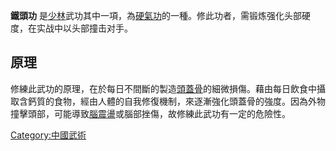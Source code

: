 {{Unreferenced |time=2010-03-28T12:55:09+00:00 }}
'''鐵頭功''' 是[[少林|少林]]武功其中一項，為[[硬氣功|硬氣功]]的一種。修此功者，需锻炼强化头部硬度，在实战中以头部撞击对手。

==原理==
修練此武功的原理，在於每日不間斷的製造[[頭蓋骨|頭蓋骨]]的細微損傷。藉由每日飲食中攝取含鈣質的食物，經由人體的自我修復機制，來逐漸強化頭蓋骨的強度。因為外物撞擊頭部，可能導致[[腦震盪|腦震盪]]或腦部挫傷，故修練此武功有一定的危險性。

{{Martial art-stub}}

[[Category:中國武術|Category:中國武術]]